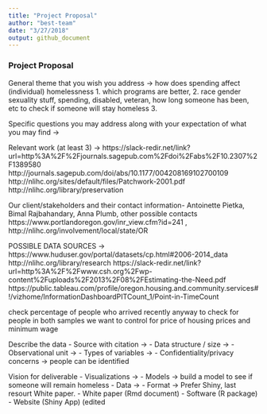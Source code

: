 ```yaml
---
title: "Project Proposal"
author: "best-team"
date: "3/27/2018"
output: github_document
---
```


### Project Proposal

General theme that you wish you address -> how does spending affect (individual) homelessness
1. which programs are better, 
2. race gender sexuality stuff, spending, disabled, veteran, how long someone has been,  etc to check if someone will stay homeless
3. 

Specific questions you may address along with your expectation of what you may find ->

Relevant work (at least 3) -> https://slack-redir.net/link?url=http%3A%2F%2Fjournals.sagepub.com%2Fdoi%2Fabs%2F10.2307%2F1389580
http://journals.sagepub.com/doi/abs/10.1177/004208169102700109
http://nlihc.org/sites/default/files/Patchwork-2001.pdf
http://nlihc.org/library/preservation




Our client/stakeholders and their contact information-  Antoinette Pietka, Bimal Rajbahandary, Anna Plumb, other possible contacts https://www.portlandoregon.gov/inr_view.cfm?id=241 , http://nlihc.org/involvement/local/state/OR 

POSSIBLE DATA SOURCES -> https://www.huduser.gov/portal/datasets/cp.html#2006-2014_data
http://nlihc.org/library/research
https://slack-redir.net/link?url=http%3A%2F%2Fwww.csh.org%2Fwp-content%2Fuploads%2F2013%2F08%2FEstimating-the-Need.pdf
https://public.tableau.com/profile/oregon.housing.and.community.services#!/vizhome/InformationDashboardPITCount_1/Point-in-TimeCount




check percentage of people who arrived recently
anyway to check for people in both samples
we want to control for price of housing prices and minimum wage



Describe the data
- Source with citation ->
- Data structure / size ->
- Observational unit ->
- Types of variables ->
- Confidentiality/privacy concerns -> people can be identified

Vision for deliverable
- Visualizations ->
- Models -> build a model to see if someone will remain homeless
- Data ->
- Format -> Prefer Shiny, last resourt White paper.
  - White paper (Rmd document)
  - Software (R package)
  - Website (Shiny App) (edited